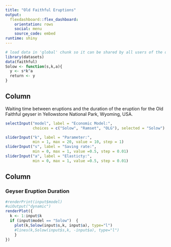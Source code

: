 ---
title: "Old Faithful Eruptions"
output: 
  flexdashboard::flex_dashboard:
    orientation: rows
    social: menu
    source_code: embed
runtime: shiny
---

```{r global, include=FALSE}
# load data in 'global' chunk so it can be shared by all users of the dashboard
library(datasets)
data(faithful)
Solow <- function(s,k,a){
  y <- s*k^a
  return <- y
}
```

Column {.sidebar}
-----------------------------------------------------------------------

Waiting time between eruptions and the duration of the eruption for the
Old Faithful geyser in Yellowstone National Park, Wyoming, USA.

```{r}
selectInput("model", label = "Economic Model:",
            choices = c("Solow", "Ramset", "OLG"), selected = "Solow")

sliderInput("k", label = "Parameter:",
            min = 1, max = 20, value = 10, step = 1)
sliderInput("s", label = "Saving rate:",
            min = 0, max = 1, value =0.5, step = 0.01)
sliderInput("a", label = "Elasticty:",
            min = 0, max = 1, value =0.5, step = 0.01)

```

Column
-----------------------------------------------------------------------

### Geyser Eruption Duration

```{r}
#renderPrint(input$model)
#uiOutput("dynamic")
renderPlot({
  k <- 1:input$k
  if (input$model == "Solow")  {
    plot(k,Solow(input$s,k, input$a), type="l")
    #lines(k,Solow(input$s,k, -input$a), type="l")
    }
})


```